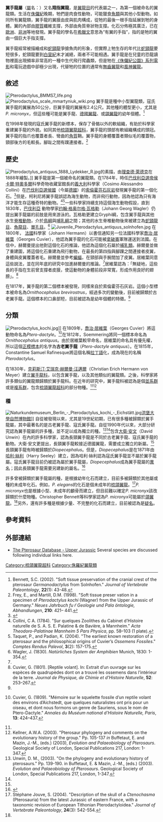 {{Otheruses|other=翼手龍的其他用法|翼手龍 (消歧義)}}
{{Automatic Taxobox
| fossil_range = [[侏羅紀|侏羅紀]]晚期,{{fossil range|150.8|148.5}}
| image = Bsp as i 739 modified.png
| image_width = 250px
| image_caption = 古老翼手龙[[正模标本|正模标本]]，為亞成年個體
| display parents=4
| parent authority=
| taxon = Pterodactylus
| authority = [[喬治·居維葉|Cuvier]], 1809
| type_species = '''古老翼手龍<br />''Pterodactylus antiquus'''''
| type_species_authority = {{link-en|Sömmering|Samuel Thomas von Sömmering}}, 1812）
| synonyms =
{{collapsible list|bullets = true
 |title=<small>属异名</small>
|鸟头龙属 ''Ornithocephalus''<br /><small>Sömmering, 1812</small>
|翼兽龙属 ''Pterotherium''<br /><small>Fischer，1813<ref>Fischer von Waldheim, J. G. 1813. Zoognosia tabulis synopticus illustrata, although usum praelectionum Academiae Imperalis Medico-Chirurgicae Mosquenis edita. 3rd edition, volume 1. 466 pages.</ref></small>
|''Macrotrachelus''<br /><small>[[Christoph_Gottfried_Andreas_Giebel|Giebel]], 1852</small>
|''Diopecephalus''?<br /><small>[[Harry_Seeley|Seeley]], 1871</small>
}}
{{collapsible list|bullets = true
 |title=<small>种异名</small>
|长颈翼手龙 ''Pterodactylus longirostris''<br /><small>Cuvier, 1819</small>
|鳄头翼手龙 ''Pterodactylus crocodilocephaloides''<br /><small>Ritgen, 1826</small>
|寇氏鸟头龙？ ''Ornithocephalus kochi''<br /><small>Wagner, 1837</small>
|翼手龙 ''Pterodactylus mayeri''<br /><small>Muenster, 1842</small>
|翼手龙 ''Pterodactylus spectabilis''<br /><small>Meyer, 1861</small>
|翼手龙 ''Pterodactylus westmani''<br /><small>Wiman, 1925</small>
|翼手龙 ''Pterodactylus cormoranus''<br /><small>Döderlein, 1929</small>
}}
}}

'''翼手龍屬'''（[[屬|屬]]名：{{lang|la|''Pterodactylus''}}）又名'''翔指翼龍'''，是[[翼龍目|翼龍目]]的代表屬之一，為第一個被命名的翼龍類。生活在[[侏儸紀|侏儸紀]]晚期，牠們是肉食性動物，可能獵食[[魚類|魚類]]與其他小型動物。如同所有翼龍類，翼手龍的翼膜由皮與肌肉構成，從牠的最後一根手指延展到牠的身體。翼的內部由[[膠質|膠質]]纖維支撐，外部由角質脊狀物支撐。化石分佈極其廣泛，已在[[歐洲|歐洲]]、[[非洲|非洲]]等地發現。翼手龍的學名在[[希臘文|希臘文]]意思為“有翼的手指”，指的是牠的翼由一個巨大手指支撐。

翼手龍經常被描繪成和[[蛇頸龍|蛇頸龍]]爭搶魚肉的形象，但實際上牠生存的年代比[[蛇頸龍|蛇頸龍]]要短很多，蛇頸龍要到[[白堊紀|白堊紀]]末才滅絕，兩者不可能相遇。翼手龍是在兒童的恐龍讀物裡面出現頻率非常高的一種中生代飛行爬蟲類，但是牠在[[《侏儸紀公園》系列電影|《侏儸紀公園》系列電影]]和電玩遊戲中卻極少出現，代替牠的位置的通常有[[無齒翼龍|無齒翼龍]]和[[風神翼龍|風神翼龍]]。

==敘述==
[[File:Pterodactylus_BMMS7_life.png|thumb]]
[[File:Pterodactylus_scale_mmartyniuk_wiki.png|thumb]]
翼手龍是種中小型翼龍類，寇氏翼手龍的翼展為50公分，巨翼手龍的翼展有2.4公尺。其他種的體型更小，尤其是''P. micronyx''，但這些種可能是翼手龍、[[德國翼龍|德國翼龍]]、或[[頜翼龍|頜翼龍]]的幼年個體。<ref name ="bennett2002">Bennett, S.C. (2002). "Soft tissue preservation of the cranial crest of the pterosaur ''Germanodactylus'' from Solnhofen." ''Journal of Vertebrate Paleontology'', '''22'''(1): 43-48.</ref>

在1998年發現的寇氏翼手龍的新標本，保存了骨骼以外的軟組織，有助於科學家重建翼手龍的外貌。如同其他[[梳頜翼龍超科|梳頜翼龍超科]]，翼手龍的頭部有軟組織構成的頭冠。翼手龍的指爪也覆蓋者長、彎曲的[[角質|角質]]鞘。翼手龍的身體覆蓋者類似毛的覆蓋物，頸部後方的毛較長。腳趾之間有蹼連接者。<ref name="frey&martill1998">Frey, E., and Martill, D.M. (1998). "Soft tissue preser vation in a specimen of ''Pterodactylus kochi'' (Wagner) from the Upper Jurassic of Germany." ''Neues Jahrbuch fu ̈r Geologie und Pala ̈ontologie, Abhandlungen'', '''210''': 421– 441.</ref>

==歷史==
[[File:Pterodactylus_antiquus_1888_Lydekker_R.jpg|thumb]]的素描，由[[理查德·萊德克|理查德·萊德克]]在1888年繪製。]]
翼手龍是第一個被命名的翼龍類。在1784年，時任[[巴伐利亞選帝侯|巴伐利亞選帝侯]][[卡爾·特奧多爾|卡爾·特奧多爾]]科學奇物收藏室館長的[[義大利|義大利]]科學家{{link-it|柯西莫·亞歷山德羅·柯利尼|Cosimo Alessandro Collini}}（Cosimo Alessandro Collini）在[[巴伐利亞選侯國|巴伐利亞選侯國]]（今屬[[德國|德國]]）的[[索倫霍芬石灰岩|索倫霍芬石灰岩]]發現翼手龍的第一個化石。<ref name=DU06>{{cite book |last=Unwin |first=David M. |title=The Pterosaurs: From Deep Time |url=https://archive.org/details/pterosaursfromde00unwi |year=2006 |publisher=Pi Press |location=New York |isbn=0-13-146308-X |pages=[https://archive.org/details/pterosaursfromde00unwi/page/246 246]}}</ref>但是，柯利尼將翼手龍誤認為海生動物，而非飛行動物，因為他認為只有海洋才能生存這種奇特的動物。<ref name="collini1784">Collini, C A. (1784). "Sur quelques Zoolithes du Cabinet d’Histoire naturelle de S. A. S. E. Palatine & de Bavière, à Mannheim." ''Acta Theodoro-Palatinae Mannheim 5 Pars Physica'', pp. 58–103 (1 plate).</ref><ref name="taquet&padian2004">Taquet, P., and Padian, K. (2004). "The earliest known restoration of a pterosaur and the philosophical origins of Cuvier’s ''Ossemens Fossiles''." ''Comptes Rendus Palevol'', '''3'''(2): 157-175.</ref>一些科學家持續支持這個海生動物假設，直到1830年，[[巴伐利亞|巴伐利亞]]<!--紐倫堡當時屬於獨立的拜仁王國-->動物學家[[约翰·格奥尔格·瓦格勒|约翰·格奥尔格·瓦格勒]]（Johann Georg Wagler）仍提出翼手龍屬的前肢是用來游泳的。瓦格勒更建立Gryphi綱，包含翼手龍與其他水生[[脊椎動物|脊椎動物]]，介於[[鳥綱|鳥綱]]與[[哺乳綱|哺乳綱]]之間；其他的水生脊椎動物後來被建立為[[蛇頸龍目|蛇頸龍目]]、[[魚龍目|魚龍目]]、[[單孔目|單孔目]]。<ref name="wagler1830">Wagler, J. (1830). ''Natürliches System der Amphibien'' Munich, 1830: 1-354.</ref>
[[File:Juvenile_Pterodactylus_antiquus_solnhofen.jpg|thumb]]
在1800年，<!--當時阿爾薩斯還是法國的一部份-->[[法國|法國]]科學家{{link-de|約翰·赫爾曼|Johann Hermann (Naturforscher)}}（Johann Hermann）以書信通知另一位法國科學家[[喬治·居維葉|喬治·居維葉]]（Georges Cuvier），他認為翼手龍的化石可能被[[拿破崙|拿破崙]]軍隊運送到法國。在信中，赫爾曼提出他對這個化石的推論，他認為這個化石屬於[[哺乳類|哺乳類]]。赫爾曼並做了重建圖，將這個化石重建為飛行動物，在最長的第四指與腳踝之間連接者皮翼，身體與皮翼覆蓋者毛。赫爾曼並參考[[蝙蝠|蝙蝠]]，在頸部與手腕間加了皮翼。居維葉同意這些說法，並在同年底的研究中加進赫爾曼的推論。<ref name="taquet&padian2004"/>居維葉認為：「無疑地，這些長的手指在生前曾支撐者皮膜，使這動物的身體前段非常寬，形成作用良好的翅膀」。<ref name="cuvier1801">Cuvier, G. (1801). [Reptile volant]. In: Extrait d’un ouvrage sur les espèces de quadrupèdes dont on a trouvé les ossemens dans l’intérieur de la terre. ''Journal de Physique, de Chimie et d’Histoire Naturelle'', '''52''': 253–267.</ref>

在1817年，翼手龍的第二個標本被發現，同樣來自於索倫霍芬石灰岩。這個小型標本被命名為''Ornithocephalus brevirostrus''，經過多次的變動後，目前被歸類於古老翼手龍。這個標本的口鼻部短，目前被認為是幼年個體的特徵。<ref name="taquet&padian2004"/>

==分類==
[[File:Pterodactylus_kochi.jpg|thumb]]]]
在1809年，[[喬治·居維葉|喬治·居維葉]]（Georges Cuvier）將這動物命名為''Ptero-dactyle''。<ref name="cuvier1809">{{fr}}Cuvier, G. (1809). "Mémoire sur le squelette fossile d’un reptile volant des environs d’Aichstedt, que quelques naturalistes ont pris pour un oiseau, et dont nous formons un genre de Sauriens, sous le nom de Ptero-Dactyle." ''Annales du Muséum national d’Histoire Naturelle, Paris'', '''13''': 424–437.</ref>在1812年，Soemmering將同一個標本命名為''Ornithocephalus antiquus''。由於居維葉較早命名，居維葉的命名具有優先權，所以這個[[正模標本|正模標本]]的名字為'''古老翼手龍'''（''Ptero-dactyle antiquus''）。在1815年，Constantine Samuel Rafinesque將這個名稱[[拉丁語|拉丁語]]化，成為現在的名稱''Pterodactylus''。

在1830年，[[克莉斯汀·艾瑞克·赫爾曼·汪邁爾|克莉斯汀·艾瑞克·赫爾曼·汪邁爾]]（Christian Erich Hermann von Meyer）建立[[翼手龍科|翼手龍科]]，以包含翼手龍，以及其他類似的翼龍類。之後，科學家將許多類似的翼龍類歸類於翼手龍科。在近年的研究中，翼手龍科被認為是個[[並系群|並系群]]或是[[複系群|複系群]]，包含[[梳頜翼龍超科|梳頜翼龍超科]]的部分物種。<ref name="unwin2003"/><ref name="kellner2003">Kellner, A.W.A. (2003). "Pterosaur phylogeny and comments on the evolutionary history of the group." Pp. 105-137 ''in'' Buffetaut, E. and Mazin, J.-M., (eds.) (2003), ''Evolution and Palaeobiology of Pterosaurs''. Geological Society of London, Special Publications 217, London: 1-347.</ref>

===種===
[[File:Naturkundemuseum_Berlin_-_Pterodactylus_kochi_-_Eichstätt.jpg|thumb]][[洪堡大學自然博物館|洪堡大學自然博物館]]]]
自從被發現以來，尤其是19世紀初期，已有很多種被歸類於翼手龍屬，其中最著名的是古老翼手龍、寇氏翼手龍。自從1990年代以來，大部分研究認為翼手龍屬的許多種，並不足以成為獨立的種。<ref name="unwin2003">Unwin, D. M., (2003). "On the phylogeny and evolutionary history of pterosaurs." Pp. 139-190. in Buffetaut, E. & Mazin, J.-M., (eds.) (2003). ''Evolution and Palaeobiology of Pterosaurs''. Geological Society of London, Special Publications 217, London, 1-347.</ref><ref name=SCB06/>包含[[大衛·安文|大衛·安文]]（David Unwin）在內的許多科學家，認為長頸翼手龍是不同於古老翼手龍、寇氏翼手龍的動物。大衛·安文更提出，長頸翼手龍較接近德國翼龍，需要成立獨立的新屬。<ref name="unwin2003"/>長頸翼手龍有時被歸類於''Diopecephalus''。但是，''Diopecephalus''是在1871年由[[哈利·絲利|哈利·絲利]]（Harry Seeley）建立，因為哈利·絲利認為寇氏翼手龍並不屬於翼手龍屬。寇氏翼手龍目前仍被認為屬於翼手龍屬，''Diopecephalus''成為翼手龍屬的[[異名|異名]]；因此長頸翼手龍需要另建新的屬名。<ref name=SCB06>{{cite journal |last=Bennett |first=S. Christopher |year=2006 |title=Juvenile specimens of the pterosaur ''Germanodactylus cristatus'', with a review of the genus |journal=Journal of Vertebrate Paleontology |volume=26 |issue=4 |pages=872–878 |doi=10.1671/0272-4634(2006)26[872:JSOTPG]2.0.CO;2 }}</ref>

許多曾被歸類於翼手龍屬的種，是根據幼年化石而建立，目前多被歸類於其他屬或種的未成年化石。例如，''P. elegans''的化石是個未成年的[[梳頜翼龍|梳頜翼龍]]。<ref name="jouve2004">Stéphane Jouve, S. (2004). "Description of the skull of a ''Ctenochasma'' (Pterosauria) from the latest Jurassic of eastern France, with a taxonomic revision of European Tithonian Pterodactyloidea." ''Journal of Vertebrate Paleontology'', '''24'''(3): 542-554.</ref>''P. micronyx''也是根據小型、未成年的顱骨而建立，但目前難以確定''P. micronyx''該改歸類於什麼物種。Christopher Bennett等科學家認為''P. micronyx''可能屬於[[頜翼龍|頜翼龍]]。<ref name ="bennett2002"/>另外，還有許多種是根據少量、不完整的化石而建立，目前被認為是[[疑名|疑名]]。

==參考資料==
{{reflist}}

==外部連結==
*[https://web.archive.org/web/20070630142258/http://www.pterosaur.co.uk/species/UJP/UJP.htm The Pterosaur Database - Upper Jurassic] Several species are discussed following individual links here.
{{翼龍目|Ar.}}
{{Taxonbar|from=Q309490}}

[[Category:梳頜翼龍超科|Category:梳頜翼龍超科]]
[[Category:侏羅紀翼龍類|Category:侏羅紀翼龍類]]
